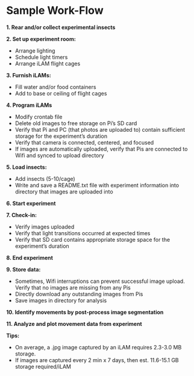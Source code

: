 # Sample Work-Flow

**1. Rear and/or collect experimental insects**

**2. Set up experiment room:**
  
  - Arrange lighting
  - Schedule light timers
  - Arrange iLAM flight cages
    
**3. Furnish iLAMs:**
  
  - Fill water and/or food containers
  - Add to base or ceiling of flight cages
    
**4. Program iLAMs** 
  
  - Modify crontab file
  - Delete old images to free storage on Pi's SD card
  - Verify that Pi and PC (that photos are uploaded to) contain sufficient storage for the experiment's duration
  - Verify that camera is connected, centered, and focused
  - If images are automatically uploaded, verify that Pis are connected to Wifi and synced to upload directory
    
**5. Load insects:**
  
  - Add insects (5-10/cage)
  - Write and save a README.txt file with experiment information into directory that images are uploaded into
    
**6. Start experiment**

**7. Check-in:**
  
  - Verify images uploaded
  - Verify that light transitions occurred at expected times
  - Verify that SD card contains appropriate storage space for the experiment's duration
    
**8. End experiment**

**9. Store data:**
  
  - Sometimes, Wifi interruptions can prevent successful image upload. Verify that no images are missing from any Pis
  - Directly download any outstanding images from Pis
  - Save images in directory for analysis
    
**10. Identify movements by post-process image segmentation**

**11. Analyze and plot movement data from experiment**
  
  
**Tips:**
  
  - On average, a .jpg image captured by an iLAM requires 2.3-3.0 MB storage.
  - If images are captured every 2 min x 7 days, then est. 11.6-15.1 GB storage required/iLAM
